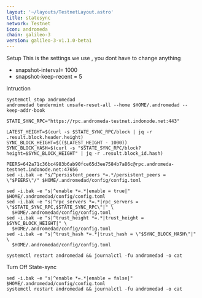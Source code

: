 ```yaml
---
layout: '~/layouts/TestnetLayout.astro'
title: statesync
network: Testnet
icon: andromeda
chain: galileo-3
version: galileo-3-v1.1.0-beta1
---
```

 Setup
This is the settings we use , you dont have to change anything

- snapshot-interval= 1000
- snapshot-keep-recent = 5

 Intruction

```
systemctl stop andromedad 
andromedad tendermint unsafe-reset-all --home $HOME/.andromedad --keep-addr-book

STATE_SYNC_RPC="https://rpc.andromeda-testnet.indonode.net:443"

LATEST_HEIGHT=$(curl -s $STATE_SYNC_RPC/block | jq -r .result.block.header.height)
SYNC_BLOCK_HEIGHT=$(($LATEST_HEIGHT - 1000))
SYNC_BLOCK_HASH=$(curl -s "$STATE_SYNC_RPC/block?height=$SYNC_BLOCK_HEIGHT" | jq -r .result.block_id.hash)

PEERS=642a71c36bc4983b6ab90fce65d3ee7584b7a86c@rpc.andromeda-testnet.indonode.net:47656 
sed -i.bak -e "s/^persistent_peers *=.*/persistent_peers = \"$PEERS\"/" $HOME/.andromedad/config/config.toml

sed -i.bak -e "s|^enable *=.*|enable = true|" $HOME/.andromedad/config/config.toml
sed -i.bak -e "s|^rpc_servers *=.*|rpc_servers = \"$STATE_SYNC_RPC,$STATE_SYNC_RPC\"|" \
  $HOME/.andromedad/config/config.toml
sed -i.bak -e "s|^trust_height *=.*|trust_height = $SYNC_BLOCK_HEIGHT|" \
  $HOME/.andromedad/config/config.toml
sed -i.bak -e "s|^trust_hash *=.*|trust_hash = \"$SYNC_BLOCK_HASH\"|" \
  $HOME/.andromedad/config/config.toml

systemctl restart andromedad && journalctl -fu andromedad -o cat
```

 Turn Off State-sync
```
sed -i.bak -e "s|^enable *=.*|enable = false|" $HOME/.andromedad/config/config.toml
systemctl restart andromedad && journalctl -fu andromedad -o cat
```